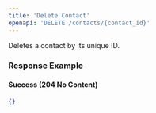 ```yaml
---
title: 'Delete Contact'
openapi: 'DELETE /contacts/{contact_id}'
---
```


Deletes a contact by its unique ID.

### Response Example

#### Success (204 No Content)

```json
{}